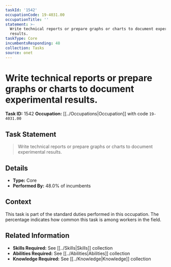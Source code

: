 ```yaml
---
taskId: '1542'
occupationCode: 19-4031.00
occupationTitle: ''
statement: >-
  Write technical reports or prepare graphs or charts to document experimental
  results.
taskType: Core
incumbentsResponding: 48
collection: Tasks
source: onet
---
```

# Write technical reports or prepare graphs or charts to document experimental results.

**Task ID:** 1542
**Occupation:** [[../Occupations|Occupation]] with code `19-4031.00`

## Task Statement

> Write technical reports or prepare graphs or charts to document experimental results.

## Details

- **Type:** Core
- **Performed By:** 48.0% of incumbents

## Context

This task is part of the standard duties performed in this occupation. The percentage indicates how common this task is among workers in the field.

## Related Information

- **Skills Required:** See [[../Skills|Skills]] collection
- **Abilities Required:** See [[../Abilities|Abilities]] collection
- **Knowledge Required:** See [[../Knowledge|Knowledge]] collection
